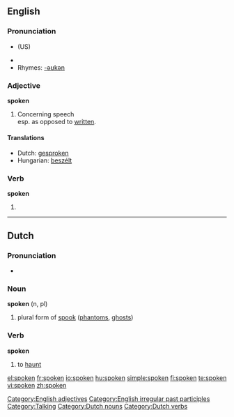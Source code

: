 {{wikipedia|dab=spoken}}
==English==

{{rank|religion|dress|degree|917|spoken|stop|moral|mighty}}

===Pronunciation===
*{{IPA|/'spɔʊkən/}} (US)

*{{audio|en-us-spoken.ogg|Audio (US)}}
*Rhymes: [[Rhymes:English:-əʊkən|-əʊkən]]

===Adjective===
'''spoken'''

# Concerning speech<br>esp. as opposed to [[written]].

====Translations====
*Dutch: [[gesproken]]
*Hungarian: [[beszélt]]

===Verb===
'''spoken'''

# {{past participle of|[[speak]]}}

[[Category:English adjectives]]
[[Category:English irregular past participles]]
[[Category:Talking]]
----

==Dutch==

===Pronunciation===
*{{IPA|/'spokən/}}

===Noun===
'''spoken''' (n, pl)

# plural form of [[spook]] ([[phantom]]s, [[ghost]]s)

===Verb===
'''spoken'''

# to [[haunt]]
[[Category:Dutch nouns]]

[[Category:Dutch verbs]]

[[el:spoken]]
[[fr:spoken]]
[[io:spoken]]
[[hu:spoken]]
[[simple:spoken]]
[[fi:spoken]]
[[te:spoken]]
[[vi:spoken]]
[[zh:spoken]]